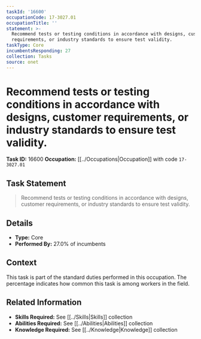 ```yaml
---
taskId: '16600'
occupationCode: 17-3027.01
occupationTitle: ''
statement: >-
  Recommend tests or testing conditions in accordance with designs, customer
  requirements, or industry standards to ensure test validity.
taskType: Core
incumbentsResponding: 27
collection: Tasks
source: onet
---
```

# Recommend tests or testing conditions in accordance with designs, customer requirements, or industry standards to ensure test validity.

**Task ID:** 16600
**Occupation:** [[../Occupations|Occupation]] with code `17-3027.01`

## Task Statement

> Recommend tests or testing conditions in accordance with designs, customer requirements, or industry standards to ensure test validity.

## Details

- **Type:** Core
- **Performed By:** 27.0% of incumbents

## Context

This task is part of the standard duties performed in this occupation. The percentage indicates how common this task is among workers in the field.

## Related Information

- **Skills Required:** See [[../Skills|Skills]] collection
- **Abilities Required:** See [[../Abilities|Abilities]] collection
- **Knowledge Required:** See [[../Knowledge|Knowledge]] collection

